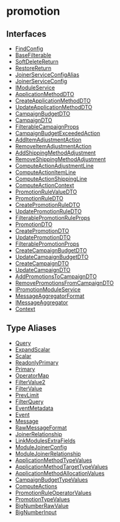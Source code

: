 
# promotion

## Interfaces

- [FindConfig](../../promotion/interfaces/promotion.FindConfig/page.mdx)
- [BaseFilterable](../../promotion/interfaces/promotion.BaseFilterable/page.mdx)
- [SoftDeleteReturn](../../promotion/interfaces/promotion.SoftDeleteReturn/page.mdx)
- [RestoreReturn](../../promotion/interfaces/promotion.RestoreReturn/page.mdx)
- [JoinerServiceConfigAlias](../../promotion/interfaces/promotion.JoinerServiceConfigAlias/page.mdx)
- [JoinerServiceConfig](../../promotion/interfaces/promotion.JoinerServiceConfig/page.mdx)
- [IModuleService](../../promotion/interfaces/promotion.IModuleService/page.mdx)
- [ApplicationMethodDTO](../../promotion/interfaces/promotion.ApplicationMethodDTO/page.mdx)
- [CreateApplicationMethodDTO](../../promotion/interfaces/promotion.CreateApplicationMethodDTO/page.mdx)
- [UpdateApplicationMethodDTO](../../promotion/interfaces/promotion.UpdateApplicationMethodDTO/page.mdx)
- [CampaignBudgetDTO](../../promotion/interfaces/promotion.CampaignBudgetDTO/page.mdx)
- [CampaignDTO](../../promotion/interfaces/promotion.CampaignDTO/page.mdx)
- [FilterableCampaignProps](../../promotion/interfaces/promotion.FilterableCampaignProps/page.mdx)
- [CampaignBudgetExceededAction](../../promotion/interfaces/promotion.CampaignBudgetExceededAction/page.mdx)
- [AddItemAdjustmentAction](../../promotion/interfaces/promotion.AddItemAdjustmentAction/page.mdx)
- [RemoveItemAdjustmentAction](../../promotion/interfaces/promotion.RemoveItemAdjustmentAction/page.mdx)
- [AddShippingMethodAdjustment](../../promotion/interfaces/promotion.AddShippingMethodAdjustment/page.mdx)
- [RemoveShippingMethodAdjustment](../../promotion/interfaces/promotion.RemoveShippingMethodAdjustment/page.mdx)
- [ComputeActionAdjustmentLine](../../promotion/interfaces/promotion.ComputeActionAdjustmentLine/page.mdx)
- [ComputeActionItemLine](../../promotion/interfaces/promotion.ComputeActionItemLine/page.mdx)
- [ComputeActionShippingLine](../../promotion/interfaces/promotion.ComputeActionShippingLine/page.mdx)
- [ComputeActionContext](../../promotion/interfaces/promotion.ComputeActionContext/page.mdx)
- [PromotionRuleValueDTO](../../promotion/interfaces/promotion.PromotionRuleValueDTO/page.mdx)
- [PromotionRuleDTO](../../promotion/interfaces/promotion.PromotionRuleDTO/page.mdx)
- [CreatePromotionRuleDTO](../../promotion/interfaces/promotion.CreatePromotionRuleDTO/page.mdx)
- [UpdatePromotionRuleDTO](../../promotion/interfaces/promotion.UpdatePromotionRuleDTO/page.mdx)
- [FilterablePromotionRuleProps](../../promotion/interfaces/promotion.FilterablePromotionRuleProps/page.mdx)
- [PromotionDTO](../../promotion/interfaces/promotion.PromotionDTO/page.mdx)
- [CreatePromotionDTO](../../promotion/interfaces/promotion.CreatePromotionDTO/page.mdx)
- [UpdatePromotionDTO](../../promotion/interfaces/promotion.UpdatePromotionDTO/page.mdx)
- [FilterablePromotionProps](../../promotion/interfaces/promotion.FilterablePromotionProps/page.mdx)
- [CreateCampaignBudgetDTO](../../promotion/interfaces/promotion.CreateCampaignBudgetDTO/page.mdx)
- [UpdateCampaignBudgetDTO](../../promotion/interfaces/promotion.UpdateCampaignBudgetDTO/page.mdx)
- [CreateCampaignDTO](../../promotion/interfaces/promotion.CreateCampaignDTO/page.mdx)
- [UpdateCampaignDTO](../../promotion/interfaces/promotion.UpdateCampaignDTO/page.mdx)
- [AddPromotionsToCampaignDTO](../../promotion/interfaces/promotion.AddPromotionsToCampaignDTO/page.mdx)
- [RemovePromotionsFromCampaignDTO](../../promotion/interfaces/promotion.RemovePromotionsFromCampaignDTO/page.mdx)
- [IPromotionModuleService](../../promotion/interfaces/promotion.IPromotionModuleService/page.mdx)
- [MessageAggregatorFormat](../../promotion/interfaces/promotion.MessageAggregatorFormat/page.mdx)
- [IMessageAggregator](../../promotion/interfaces/promotion.IMessageAggregator/page.mdx)
- [Context](../../promotion/interfaces/promotion.Context/page.mdx)

## Type Aliases

- [Query](../../promotion/types/promotion.Query/page.mdx)
- [ExpandScalar](../../promotion/types/promotion.ExpandScalar/page.mdx)
- [Scalar](../../promotion/types/promotion.Scalar/page.mdx)
- [ReadonlyPrimary](../../promotion/types/promotion.ReadonlyPrimary/page.mdx)
- [Primary](../../promotion/types/promotion.Primary/page.mdx)
- [OperatorMap](../../promotion/types/promotion.OperatorMap/page.mdx)
- [FilterValue2](../../promotion/types/promotion.FilterValue2/page.mdx)
- [FilterValue](../../promotion/types/promotion.FilterValue/page.mdx)
- [PrevLimit](../../promotion/types/promotion.PrevLimit/page.mdx)
- [FilterQuery](../../promotion/types/promotion.FilterQuery/page.mdx)
- [EventMetadata](../../promotion/types/promotion.EventMetadata/page.mdx)
- [Event](../../promotion/types/promotion.Event/page.mdx)
- [Message](../../promotion/types/promotion.Message/page.mdx)
- [RawMessageFormat](../../promotion/types/promotion.RawMessageFormat/page.mdx)
- [JoinerRelationship](../../promotion/types/promotion.JoinerRelationship/page.mdx)
- [LinkModulesExtraFields](../../promotion/types/promotion.LinkModulesExtraFields/page.mdx)
- [ModuleJoinerConfig](../../promotion/types/promotion.ModuleJoinerConfig/page.mdx)
- [ModuleJoinerRelationship](../../promotion/types/promotion.ModuleJoinerRelationship/page.mdx)
- [ApplicationMethodTypeValues](../../promotion/types/promotion.ApplicationMethodTypeValues/page.mdx)
- [ApplicationMethodTargetTypeValues](../../promotion/types/promotion.ApplicationMethodTargetTypeValues/page.mdx)
- [ApplicationMethodAllocationValues](../../promotion/types/promotion.ApplicationMethodAllocationValues/page.mdx)
- [CampaignBudgetTypeValues](../../promotion/types/promotion.CampaignBudgetTypeValues/page.mdx)
- [ComputeActions](../../promotion/types/promotion.ComputeActions/page.mdx)
- [PromotionRuleOperatorValues](../../promotion/types/promotion.PromotionRuleOperatorValues/page.mdx)
- [PromotionTypeValues](../../promotion/types/promotion.PromotionTypeValues/page.mdx)
- [BigNumberRawValue](../../promotion/types/promotion.BigNumberRawValue/page.mdx)
- [BigNumberInput](../../promotion/types/promotion.BigNumberInput/page.mdx)
